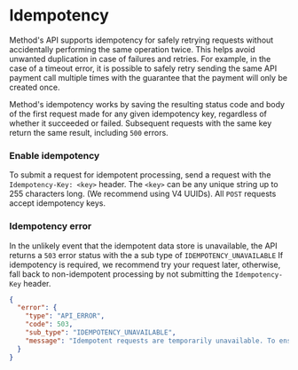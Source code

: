 
# Idempotency

Method's API supports idempotency for safely retrying requests without accidentally performing the same operation twice. This helps avoid unwanted duplication in case of failures and retries. For example, in the case of a timeout error, it is possible to safely retry sending the same API payment call multiple times with the guarantee that the payment will only be created once.

Method's idempotency works by saving the resulting status code and body of the first request made for any given idempotency key, regardless of whether it succeeded or failed. Subsequent requests with the same key return the same result, including `500` errors.

### Enable idempotency

To submit a request for idempotent processing, send a request with the `Idempotency-Key: <key>` header. The `<key>` can be any unique string up to 255 characters long. (We recommend using V4 UUIDs). All `POST` requests accept idempotency keys.

<IdempotencySample />


### Idempotency error

In the unlikely event that the idempotent data store is unavailable, the API returns a `503` error status with the a sub type of `IDEMPOTENCY_UNAVAILABLE` If idempotency is required, we recommend try your request later, otherwise, fall back to non-idempotent processing by not submitting the `Idempotency-Key` header.

```json
{
  "error": {
    "type": "API_ERROR",
    "code": 503,
    "sub_type": "IDEMPOTENCY_UNAVAILABLE",
    "message": "Idempotent requests are temporarily unavailable. To ensure idempotency try your request later, or fall back to a non-idempotent request."
  }
}
```

